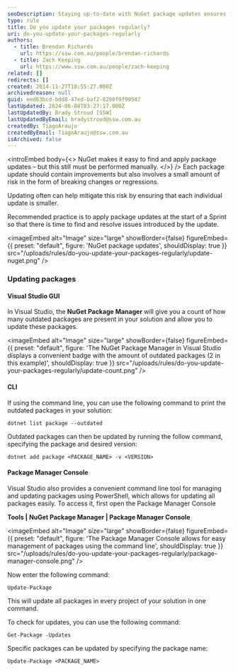 ```yaml
---
seoDescription: Staying up-to-date with NuGet package updates ensures improved stability and reduced risk of breaking changes or regressions.
type: rule
title: Do you update your packages regularly?
uri: do-you-update-your-packages-regularly
authors:
  - title: Brendan Richards
    url: https://ssw.com.au/people/brendan-richards
  - title: Zach Keeping
    url: https://www.ssw.com.au/people/zach-keeping
related: []
redirects: []
created: 2014-11-27T18:55:27.000Z
archivedreason: null
guid: eed63bcd-bdd8-47ed-baf2-8200f9f99547
lastUpdated: 2024-06-08T03:27:17.000Z
lastUpdatedBy: Brady Stroud [SSW]
lastUpdatedByEmail: bradystroud@ssw.com.au
createdBy: TiagoAraujo
createdByEmail: TiagoAraujo@ssw.com.au
isArchived: false
---
```


<introEmbed
  body={<>
NuGet makes it easy to find and apply package updates – but this still must be performed manually.
  </>}
/>
Each package update should contain improvements but also involves a small amount of risk in the form of breaking changes or regressions.

Updating often can help mitigate this risk by ensuring that each individual update is smaller.

Recommended practice is to apply package updates at the start of a Sprint so that there is time to find and resolve issues introduced by the update.


<imageEmbed
  alt="Image"
  size="large"
  showBorder={false}
  figureEmbed={{
    preset: "default",
    figure: 'NuGet package updates',
    shouldDisplay: true
  }}
  src="/uploads/rules/do-you-update-your-packages-regularly/update-nuget.png"
/>

### Updating packages

#### Visual Studio GUI

In Visual Studio, the **NuGet Package Manager** will give you a count of how many outdated packages are present in your solution and allow you to update these packages.


<imageEmbed
  alt="Image"
  size="large"
  showBorder={false}
  figureEmbed={{
    preset: "default",
    figure: 'The NuGet Package Manager in Visual Studio displays a convenient badge with the amount of outdated packages (2 in this example)',
    shouldDisplay: true
  }}
  src="/uploads/rules/do-you-update-your-packages-regularly/update-count.png"
/>

#### CLI

If using the command line, you can use the following command to print the outdated packages in your solution:

```shell
dotnet list package --outdated
```

Outdated packages can then be updated by running the follow command, specifying the package and desired version:

```shell
dotnet add package <PACKAGE_NAME> -v <VERSION>
```

#### Package Manager Console

Visual Studio also provides a convenient command line tool for managing and updating packages using PowerShell, which allows for updating all packages easily. To access it, first open the Package Manager Console

**Tools | NuGet Package Manager | Package Manager Console**


<imageEmbed
  alt="Image"
  size="large"
  showBorder={false}
  figureEmbed={{
    preset: "default",
    figure: 'The Package Manager Console allows for easy management of packages using the command line',
    shouldDisplay: true
  }}
  src="/uploads/rules/do-you-update-your-packages-regularly/package-manager-console.png"
/>

Now enter the following command:

```shell
Update-Package
```

This will update all packages in every project of your solution in one command.

To check for updates, you can use the following command:

```shell
Get-Package -Updates
```

Specific packages can be updated by specifying the package name:

```shell
Update-Package <PACKAGE_NAME>
```
